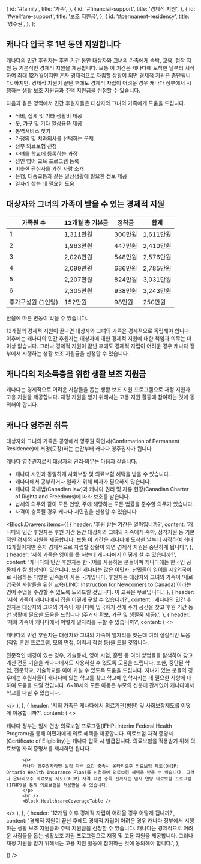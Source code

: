 

  {
    id: '#family',
    title: '가족',
  },
  {
    id: '#financial-support',
    title: '경제적 지원',
  },
  {
    id: '#wellfare-support',
    title: '보조 지원금',
  },
  {
    id: '#permanent-residency',
    title: '영주권',
  },
];

<h2 id="family">캐나다 입국 후 1년 동안 지원합니다</h2>

캐나다의 민간 후원자는 후원 기간 동안 대상자와 그녀의 가족에게 숙박, 교육, 정착 지원 등 기본적인 경제적 지원을 제공합니다. 보통 이 기간은 캐나다에 도착한 날부터 시작하여 최대 12개월이지만 혼자 경제적으로 자립할 상황이 되면 경제적 지원은 중단됩니다. 하지만, 경제적 지원이 끝난 후에도 경제적 자립이 어려운 경우 캐나다 정부에서 시행하는 생활 보조 지원금과 주택 지원금을 신청할 수 있습니다.

다음과 같은 영역에서 민간 후원자들은 대상자와 그녀의 가족에게 도움을 드립니다.

- 식비, 집세 및 기타 생활비 제공
- 옷, 가구 및 기타 일상용품 제공
- 통역서비스 찾기
- 가정의 및 치과의사를 선택하는 문제
- 정부 의료보험 신청
- 자녀를 학교에 등록하는 과정
- 성인 영어 교육 프로그램 등록
- 비슷한 관심사를 가진 사람 소개
- 은행, 대중교통과 같은 일상생활에 필요한 정보 제공
- 일자리 찾는 데 필요한 도움

<h2 id="financial-support">대상자와 그녀의 가족이 받을 수 있는 경제적 지원</h2>

| 가족원 수          | 12개월 총 기본금 | 정착금  | 합계      |
| ------------------ | ---------------- | ------- | --------- |
| 1                  | 1,311만원        | 300만원 | 1,611만원 |
| 2                  | 1,963만원        | 447만원 | 2,410만원 |
| 3                  | 2,028만원        | 548만원 | 2,576만원 |
| 4                  | 2,099만원        | 686만원 | 2,785만원 |
| 5                  | 2,207만원        | 824만원 | 3,031만원 |
| 6                  | 2,305만원        | 938만원 | 3,243만원 |
| 추가구성원 (1인당) | 152만원          | 98만원  | 250만원   |

환율에 따른 변동이 있을 수 있습니다.

12개월의 경제적 지원이 끝나면 대상자와 그녀의 가족은 경제적으로 독립해야 합니다. 이후에는 캐나다의 민간 후원자는 대상자에 대한 경제적 지원에 대한 책임과 의무는 더이상 없습니다. 그러나 경제적 지원이 끝난 후에도 경제적 자립이 어려운 경우 캐나다 정부에서 시행하는 생활 보조 지원금을 신청할 수 있습니다.

<h2 id="wellfare-support">캐나다의 저소득층을 위한 생활 보조 지원금 </h2>

캐나다는 경제적으로 어려운 사람들을 돕는 생활 보조 지원 프로그램으로 재정 지원과 고용 지원을 제공합니다. 재정 지원을 받기 위해서는 고용 지원 활동에 참여하는 것에 동의해야 합니다.

<h2 id="permanent-residency">캐나다 영주권 취득</h2>

대상자와 그녀의 가족은 공항에서 영주권 확인서(Confirmation of Permanent Residence)에 서명(도장)하는 순간부터 캐나다 영주권자가 됩니다.

캐나다 영주권자로서 대상자의 권리·의무는 다음과 같습니다.

- 캐나다 시민과 동일하게 사회보장 및 의료보험 혜택을 받을 수 있습니다.
- 캐나다에서 공부하거나 일하기 위해 비자가 필요하지 않습니다.
- 캐나다 국내법(Canadian law)과 캐나다 권리 및 자유 헌장(Canadian Charter of Rights and Freedoms)에 따라 보호를 받습니다.
- 납세의 의무와 같이 모든 연방, 주에 해당하는 모든 법률을 준수할 의무가 있습니다.
- 자격이 충족될 경우 캐나다 시민권을 신청할 수 있습니다.

<Block.Drawers
  items={[
    {
      header: '후원 받는 기간은 얼마입니까?',
      content:
        '캐나다의 민간 후원자는 후원 기간 동안 대상자와 그녀의 가족에게 숙박, 정착지원 등 기본적인 경제적 지원을 제공합니다. 보통 이 기간은 캐나다에 도착한 날부터 시작하여 최대 12개월이지만 혼자 경제적으로 자립할 상황이 되면 경제적 지원은 중단하게 됩니다.',
    },
    {
      header: '저희 가족은 영어를 못 하는데 캐나다에서 어떻게 살 수 있습니까?',
      content:
        '캐나다의 민간 후원자는 한국어를 사용하는 분들이며 캐나다에는 한국인 공동체가 잘 형성되어 있습니다. 또한 캐나다는 많은 이민자, 난민들이 영어를 제2외국어로 사용하는 다양한 민족들이 사는 국가입니다. 후원자는 대상자와 그녀의 가족이 ‘새로 입국한 사람들을 위한 교육(LINC: Instruction for Newcomers to Canada)’이라는 영어 수업을 수강할 수 있도록 도와드릴 것입니다. 이 교육은 무료입니다.',
    },
    {
      header: '저희 가족이 캐나다에서 집을 어떻게 구할 수 있습니까?',
      content:
        '캐나다의 민간 후원자는 대상자와 그녀의 가족이 캐나다에 입국하기 전에 주거 공간을 찾고 후원 기간 동안 생활에 필요한 도움을 드립니다 (주거지 확보, 가구 및 생필품 제공).',
    },
    {
      header: '저희 가족이 캐나다에서 어떻게 일자리를 구할 수 있습니까?',
      content: (
        <>
          <p>
캐나다의 민간 후원자는 대상자와 그녀의 가족이 일자리를 찾는데 여러 실질적인 도움(직업 훈련 프로그램, 모의 면접, 이력서 작성 등)을 드릴 것입니다.
          </p>
          <p>
전문적인 배경이 있는 경우, 기술증서, 영어 시험, 훈련 등 여러 방법들을 탐색하여 갖고 계신 전문 기술을 캐나다에서도 사용하실 수 있도록 도움을 드립니다. 또한, 중단된 학업, 전문학교, 기술학교를 이어 가실 수 있도록 도움을 드립니다. 자녀가 있는 분들의 경우에는 후원자들이 캐나다에 있는 학교를 찾고 학교에 입학시키는 데 필요한 사항에 대하여 도움을 드릴 것입니다. 6~18세의 모든 아동은 부모의 신분에 관계없이 캐나다에서 학교를 다닐 수 있습니다.
          </p>
        </>
      ),
    },
    {
      header: '저희 가족은 캐나다에서 의료기관(병원) 및 사회보장제도를 어떻게 이용합니까?',
      content: (
        <>
          <p>
          캐나다 정부는 임시 연방 의료보험 프로그램(IFHP: Interim Federal Health Program)을 통해 이민자에게 의료 혜택을 제공합니다. 의료보험 자격 증명서(Certificate of Eligibility)는 캐나다 입국 시 발급됩니다. 의료보험을 적용받기 위해 의료보험 자격 증명서를 제시하면 됩니다.
          </p>

          <p>
          캐나다 영주권자라면 일정 자격 요건 충족시 온타리오주 의료보험 제도(OHIP: Ontario Health Insurance Plan)를 신청하여 의료보험 혜택을 받을 수 있습니다. 그러나 온타리오주 의료보험 제도(OHIP) 자격 요건 충족 전까지는 임시 연방 의료보험 프로그램(IFHP)을 통해 의료보험을 적용받을 수 있습니다.
          </p>
          <br />
          <Block.HealthcareCoverageTable />

</>
),
},
    {
      header: '12개월 이후 경제적 자립이 어려울 경우 어떻게 됩니까?',
      content:
        '경제적 지원이 끝난 후에도 경제적 자립이 어려운 경우 캐나다 정부에서 시행하는 생활 보조 지원금과 주택 지원금을 신청할 수 있습니다. 캐나다는 경제적으로 어려운 사람들을 돕는 생활보조 지원 프로그램으로 재정 및 고용 지원을 제공합니다. 그러나 재정 지원을 받기 위해서는 고용 지원 활동에 참여하는 것에 동의해야 합니다.',
    },

]}
/>
